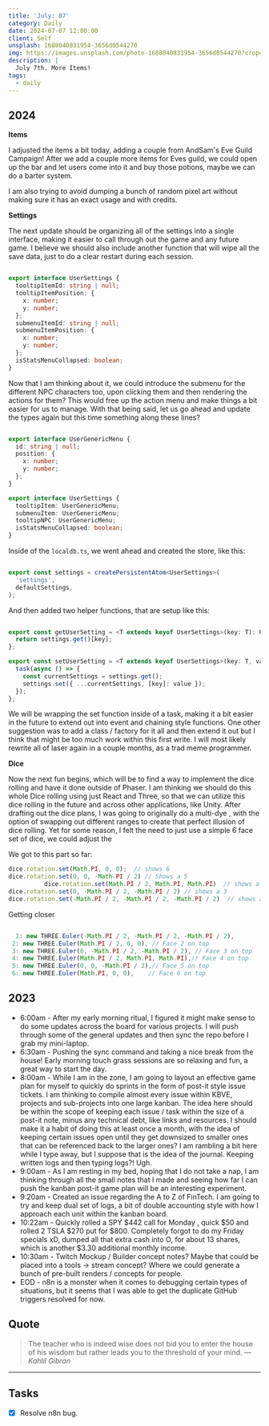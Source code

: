 ```yaml
---
title: 'July: 07'
category: Daily
date: 2024-07-07 12:00:00
client: Self
unsplash: 1688040831954-3656d0544270
img: https://images.unsplash.com/photo-1688040831954-3656d0544270?crop=entropy&cs=srgb&fm=jpg&ixid=MnwzNjM5Nzd8MHwxfHJhbmRvbXx8fHx8fHx8fDE2ODE3NDg2ODY&ixlib=rb-4.0.3&q=85
description: |
  July 7th. More Items!
tags:
  - daily
---
```





## 2024

**Items**

I adjusted the items a bit today, adding a couple from AndSam's Eve Guild Campaign!
After we add a couple more items for Eves guild, we could open up the bar and let users come into it and buy those potions, maybe we can do a barter system.

I am also trying to avoid dumping a bunch of random pixel art without making sure it has an exact usage and with credits.

**Settings**

The next update should be organizing all of the settings into a single interface, making it easier to call through out the game and any future game.
I believe we should also include another function that will wipe all the save data, just to do a clear restart during each session.

```ts

export interface UserSettings {
  tooltipItemId: string | null;
  tooltipItemPosition: {
    x: number;
    y: number;
  };
  submenuItemId: string | null;
  submenuItemPosition: {
    x: number;
    y: number;
  };
  isStatsMenuCollapsed: boolean;
}

```

Now that I am thinking about it, we could introduce the submenu for the different NPC characters too, upon clicking them and then rendering the actions for them?
This would free up the action menu and make things a bit easier for us to manage.
With that being said, let us go ahead and update the types again but this time something along these lines?

```ts

export interface UserGenericMenu {
  id: string | null;
  position: {
    x: number;
    y: number;
  };
}

export interface UserSettings {
  tooltipItem: UserGenericMenu;
  submenuItem: UserGenericMenu;
  tooltipNPC: UserGenericMenu;
  isStatsMenuCollapsed: boolean;
}

```

Inside of the `localdb.ts`, we went ahead and created the store, like this:

```ts

export const settings = createPersistentAtom<UserSettings>(
  'settings',
  defaultSettings,
);

```

And then added two helper functions, that are setup like this:

```ts

export const getUserSetting = <T extends keyof UserSettings>(key: T): UserSettings[T] => {
  return settings.get()[key];
};

export const setUserSetting = <T extends keyof UserSettings>(key: T, value: UserSettings[T]): void => {
  task(async () => {
    const currentSettings = settings.get();
    settings.set({ ...currentSettings, [key]: value });
  });
};

```

We will be wrapping the set function inside of a task, making it a bit easier in the future to extend out into event and chaining style functions.
One other suggestion was to add a class / factory for it all and then extend it out but I think that might be too much work within this first write.
I will most likely rewrite all of laser again in a couple months, as a trad meme programmer.

**Dice**

Now the next fun begins, which will be to find a way to implement the dice rolling and have it done outside of Phaser.
I am thinking we should do this whole Dice rolling using just React and Three, so that we can utilize this dice rolling in the future and across other applications, like Unity.
After drafting out the dice plans, I was going to originally do a multi-dye , with the option of swapping out different ranges to create that perfect illusion of dice rolling.
Yet for some reason, I felt the need to just use a simple 6 face set of dice, we could adjust the 

We got to this part so far:

```ts 
dice.rotation.set(Math.PI, 0, 0);  // shows 6
dice.rotation.set(0, 0, -Math.PI / 2) // Shows a 5
          dice.rotation.set(Math.PI / 2, Math.PI, Math.PI)  // shows a 4
dice.rotation.set(0, -Math.PI / 2, -Math.PI / 2) // shows a 3
dice.rotation.set(-Math.PI / 2, -Math.PI / 2, -Math.PI / 2)  // shows a 1

 ```

 Getting closer

 ```ts 

   1: new THREE.Euler(-Math.PI / 2, -Math.PI / 2, -Math.PI / 2),          // Face 1 on top
  2: new THREE.Euler(Math.PI / 2, 0, 0), // Face 2 on top
  3: new THREE.Euler(0, -Math.PI / 2, -Math.PI / 2), // Face 3 on top
  4: new THREE.Euler(Math.PI / 2, Math.PI, Math.PI),// Face 4 on top
  5: new THREE.Euler(0, 0, -Math.PI / 2),// Face 5 on top
  6: new THREE.Euler(Math.PI, 0, 0),    // Face 6 on top

  ```

  <Adsense />

  ## 2023
- 6:00am - After my early morning ritual, I figured it might make sense to do some updates across the board for various projects. I will push through some of the general updates and then sync the repo before I grab my mini-laptop.
- 6:30am - Pushing the sync command and taking a nice break from the house! Early morning touch grass sessions are so relaxing and fun, a great way to start the day.
- 8:00am - While I am in the zone, I am going to layout an effective game plan for myself to quickly do sprints in the form of post-it style issue tickets. I am thinking to compile almost every issue within KBVE, projects and sub-projects into one large kanban. The idea here should be within the scope of keeping each issue / task within the size of a post-it note, minus any technical debt, like links and resources. I should make it a habit of doing this at least once a month, with the idea of keeping certain issues open until they get downsized to smaller ones that can be referenced back to the larger ones? I am rambling a bit here while I type away, but I suppose that is the idea of the journal. Keeping written logs and then typing logs?! Ugh.
- 9:00am - As I am resting in my bed, hoping that I do not take a nap, I am thinking through all the small notes that I made and seeing how far I can push the kanban post-it game plan will be an interesting experiment. 
- 9:20am - Created an issue regarding the A to Z of FinTech. I am going to try and keep dual set of logs, a bit of double accounting style with how I approach each unit within the kanban board. 
- 10:22am - Quickly rolled a SPY $442 call for Monday , quick $50 and rolled 2 TSLA $270 put for $800. Completely forgot to do my Friday specials xD, dumped all that extra cash into O, for about 13 shares, which is another $3.30 additional monthly income. 
- 10:30am - Twitch Mockup / Builder concept notes? Maybe that could be placed into a tools -> stream concept? Where we could generate a bunch of pre-built renders / concepts for people. 
- EOD - n8n is a monster when it comes to debugging certain types of situations, but it seems that I was able to get the duplicate GitHub triggers resolved for now.

## Quote

> The teacher who is indeed wise does not bid you to enter the house of his wisdom but rather leads you to the threshold of your mind.
> — <cite>Kahlil Gibran</cite>

---

## Tasks

- [x] Resolve n8n bug.
